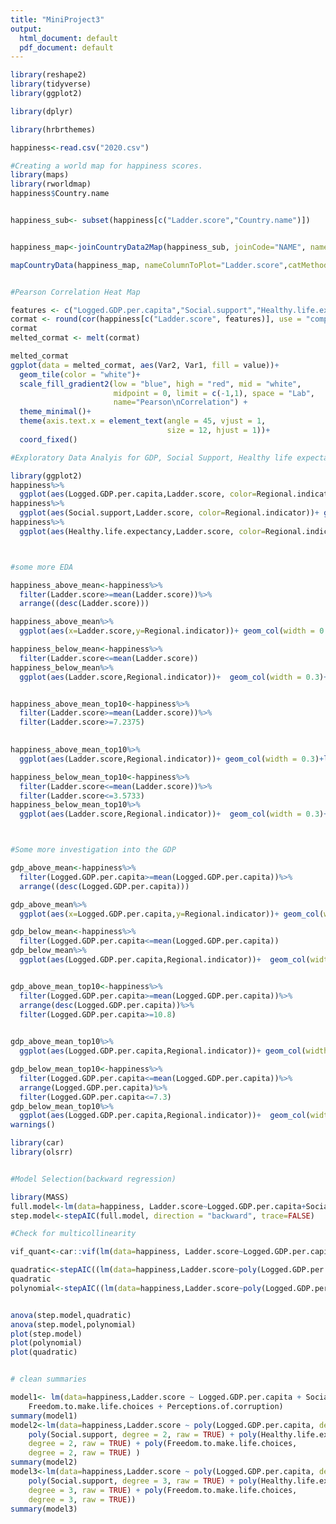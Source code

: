 ```yaml
---
title: "MiniProject3"
output:
  html_document: default
  pdf_document: default
---
```


```r

library(reshape2)
library(tidyverse)
library(ggplot2)

library(dplyr) 

library(hrbrthemes)
```



```r

happiness<-read.csv("2020.csv")

```

```r
#Creating a world map for happiness scores.
library(maps)
library(rworldmap)
happiness$Country.name


happiness_sub<- subset(happiness[c("Ladder.score","Country.name")])


happiness_map<-joinCountryData2Map(happiness_sub, joinCode="NAME", nameJoinColumn="Country.name")

mapCountryData(happiness_map, nameColumnToPlot="Ladder.score",catMethod="fixedWidth", colourPalette = "heat",mapTitle="Happiness Scores by country")



```

```r

#Pearson Correlation Heat Map

features <- c("Logged.GDP.per.capita","Social.support","Healthy.life.expectancy","Freedom.to.make.life.choices", "Generosity","Perceptions.of.corruption")
cormat <- round(cor(happiness[c("Ladder.score", features)], use = "complete.obs"), 2)
cormat
melted_cormat <- melt(cormat)

melted_cormat
ggplot(data = melted_cormat, aes(Var2, Var1, fill = value))+
  geom_tile(color = "white")+
  scale_fill_gradient2(low = "blue", high = "red", mid = "white", 
                       midpoint = 0, limit = c(-1,1), space = "Lab", 
                       name="Pearson\nCorrelation") +
  theme_minimal()+ 
  theme(axis.text.x = element_text(angle = 45, vjust = 1, 
                                   size = 12, hjust = 1))+
  coord_fixed()
```

```r

#Exploratory Data Analyis for GDP, Social Support, Healthy life expectancy

library(ggplot2)
happiness%>%
  ggplot(aes(Logged.GDP.per.capita,Ladder.score, color=Regional.indicator))+ geom_point()
happiness%>%
  ggplot(aes(Social.support,Ladder.score, color=Regional.indicator))+ geom_point()
happiness%>%
  ggplot(aes(Healthy.life.expectancy,Ladder.score, color=Regional.indicator))+ geom_point()




```
```r

#some more EDA

happiness_above_mean<-happiness%>%
  filter(Ladder.score>=mean(Ladder.score))%>%
  arrange((desc(Ladder.score)))

happiness_above_mean%>%
  ggplot(aes(x=Ladder.score,y=Regional.indicator))+ geom_col(width = 0.3)+labs(title = "Happiness scores above the mean", x="Happiness Score")

happiness_below_mean<-happiness%>%
  filter(Ladder.score<=mean(Ladder.score))
happiness_below_mean%>%
  ggplot(aes(Ladder.score,Regional.indicator))+  geom_col(width = 0.3)+labs(title = "Happiness scores below the mean", x="Happiness Score")


happiness_above_mean_top10<-happiness%>%
  filter(Ladder.score>=mean(Ladder.score))%>%
  filter(Ladder.score>=7.2375)
  

happiness_above_mean_top10%>%
  ggplot(aes(Ladder.score,Regional.indicator))+ geom_col(width = 0.3)+labs(title = "Top 10 Happiness scores ", x="Happiness Score")

happiness_below_mean_top10<-happiness%>%
  filter(Ladder.score<=mean(Ladder.score))%>%
  filter(Ladder.score<=3.5733)
happiness_below_mean_top10%>%
  ggplot(aes(Ladder.score,Regional.indicator))+  geom_col(width = 0.3)+labs(title = "Bottom 10 Happiness scores", x="Happiness Score")




```
```r

#Some more investigation into the GDP

gdp_above_mean<-happiness%>%
  filter(Logged.GDP.per.capita>=mean(Logged.GDP.per.capita))%>%
  arrange((desc(Logged.GDP.per.capita)))

gdp_above_mean%>%
  ggplot(aes(x=Logged.GDP.per.capita,y=Regional.indicator))+ geom_col(width = 0.3)+labs(title = "GDP above mean", x="GDP per capita")

gdp_below_mean<-happiness%>%
  filter(Logged.GDP.per.capita<=mean(Logged.GDP.per.capita))
gdp_below_mean%>%
  ggplot(aes(Logged.GDP.per.capita,Regional.indicator))+  geom_col(width = 0.3)+labs(title = "GDP below mean", x="GDP per capita")


gdp_above_mean_top10<-happiness%>%
  filter(Logged.GDP.per.capita>=mean(Logged.GDP.per.capita))%>%
  arrange(desc(Logged.GDP.per.capita))%>%
  filter(Logged.GDP.per.capita>=10.8)
  

gdp_above_mean_top10%>%
  ggplot(aes(Logged.GDP.per.capita,Regional.indicator))+ geom_col(width = 0.3)+labs(title = "Top 10 GDP per capita", x="GDP per capita")

gdp_below_mean_top10<-happiness%>%
  filter(Logged.GDP.per.capita<=mean(Logged.GDP.per.capita))%>%
  arrange(Logged.GDP.per.capita)%>%
  filter(Logged.GDP.per.capita<=7.3)
gdp_below_mean_top10%>%
  ggplot(aes(Logged.GDP.per.capita,Regional.indicator))+  geom_col(width = 0.3)+labs(title = "Bottom 10 GDP per capita scores", x="GDP per capita")
warnings()

```

```r
library(car)
library(olsrr)


#Model Selection(backward regression)

library(MASS)
full.model<-lm(data=happiness, Ladder.score~Logged.GDP.per.capita+Social.support+Healthy.life.expectancy+Freedom.to.make.life.choices+Generosity+Perceptions.of.corruption)
step.model<-stepAIC(full.model, direction = "backward", trace=FALSE)

#Check for multicollinearity

vif_quant<-car::vif(lm(data=happiness, Ladder.score~Logged.GDP.per.capita+Social.support+Healthy.life.expectancy+Freedom.to.make.life.choices+Generosity))

quadratic<-stepAIC((lm(data=happiness,Ladder.score~poly(Logged.GDP.per.capita, degree = 2, raw=TRUE)+poly(Social.support, degree = 2, raw=TRUE)+poly(Healthy.life.expectancy, degree = 2, raw=TRUE)+poly(Freedom.to.make.life.choices, degree = 2, raw=TRUE)+poly(Generosity, degree = 2, raw=TRUE)+poly(Perceptions.of.corruption, degree = 2, raw=TRUE))), direction = "backward", trace = FALSE)
quadratic
polynomial<-stepAIC((lm(data=happiness,Ladder.score~poly(Logged.GDP.per.capita, degree = 3, raw=TRUE)+poly(Social.support, degree = 3, raw=TRUE)+poly(Healthy.life.expectancy, degree = 3, raw=TRUE)+poly(Freedom.to.make.life.choices, degree = 3, raw=TRUE)+poly(Generosity, degree = 3, raw=TRUE)+poly(Perceptions.of.corruption, degree = 3, raw=TRUE))),direction = "backward", trace = FALSE)


anova(step.model,quadratic)
anova(step.model,polynomial)
plot(step.model)
plot(polynomial)
plot(quadratic)



```
```r
# clean summaries

model1<- lm(data=happiness,Ladder.score ~ Logged.GDP.per.capita + Social.support + Healthy.life.expectancy + 
    Freedom.to.make.life.choices + Perceptions.of.corruption)
summary(model1)
model2<-lm(data=happiness,Ladder.score ~ poly(Logged.GDP.per.capita, degree = 2, raw = TRUE) + 
    poly(Social.support, degree = 2, raw = TRUE) + poly(Healthy.life.expectancy, 
    degree = 2, raw = TRUE) + poly(Freedom.to.make.life.choices, 
    degree = 2, raw = TRUE) )
summary(model2)
model3<-lm(data=happiness,Ladder.score ~ poly(Logged.GDP.per.capita, degree = 3, raw = TRUE) + 
    poly(Social.support, degree = 3, raw = TRUE) + poly(Healthy.life.expectancy, 
    degree = 3, raw = TRUE) + poly(Freedom.to.make.life.choices, 
    degree = 3, raw = TRUE))
summary(model3)
```

